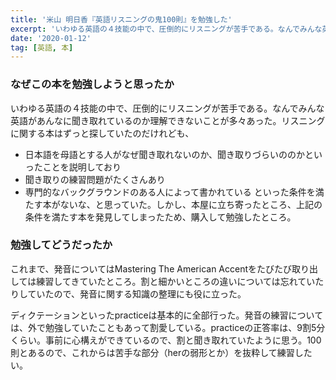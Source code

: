 ```yaml
---
title: '米山 明日香『英語リスニングの鬼100則』を勉強した'
excerpt: 'いわゆる英語の４技能の中で、圧倒的にリスニングが苦手である。なんでみんな英語があんなに聞き取れているのか理解できないことが多々あった。リスニングに関する本はずっと探していたのだけれども、'
date: '2020-01-12'
tag: [英語, 本]
---
```


### なぜこの本を勉強しようと思ったか
いわゆる英語の４技能の中で、圧倒的にリスニングが苦手である。なんでみんな英語があんなに聞き取れているのか理解できないことが多々あった。リスニングに関する本はずっと探していたのだけれども、
 - 日本語を母語とする人がなぜ聞き取れないのか、聞き取りづらいののかといったことを説明しており
 - 聞き取りの練習問題がたくさんあり
 - 専門的なバックグラウンドのある人によって書かれている
といった条件を満たす本がないな、と思っていた。しかし、本屋に立ち寄ったところ、上記の条件を満たす本を発見してしまったため、購入して勉強したところ。

### 勉強してどうだったか
これまで、発音についてはMastering The American Accentをたびたび取り出しては練習してきていたところ。割と細かいところの違いについては忘れていたりしていたので、発音に関する知識の整理にも役に立った。

ディクテーションといったpracticeは基本的に全部行った。発音の練習については、外で勉強していたこともあって割愛している。practiceの正答率は、9割5分くらい。事前に心構えができているので、割と聞き取れていたように思う。100則とあるので、これからは苦手な部分（herの弱形とか）を抜粋して練習したい。

